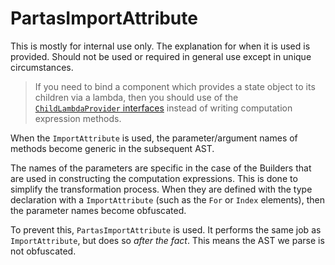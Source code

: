 # PartasImportAttribute

<div class="px-8 text-muted-foreground text-sm">
    This is mostly for internal use only. The explanation for when it is used is provided.
    Should not be used or required in general use except in unique circumstances.
</div>

> If you need to bind a component which provides a state object to its children via a lambda, then you should use of the [`ChildLambdaProvider` interfaces](/interfaces) instead of writing computation expression methods.

When the `ImportAttribute` is used, the parameter/argument names of methods become generic in the subsequent AST.

The names of the parameters are specific in the case of the Builders that are used in constructing the computation expressions. This is done to simplify the transformation process.
When they are defined with the type declaration with a `ImportAttribute` (such as the `For` or `Index` elements), then the parameter names become obfuscated.

To prevent this, `PartasImportAttribute` is used. It performs the same job as `ImportAttribute`, but does so *after the fact*. This means the AST we parse is not obfuscated.
